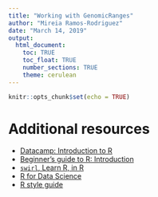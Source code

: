 ```yaml
---
title: "Working with GenomicRanges"
author: "Mireia Ramos-Rodriguez"
date: "March 14, 2019"
output: 
  html_document:
    toc: TRUE
    toc_float: TRUE
    number_sections: TRUE
    theme: cerulean
---
```


```r
knitr::opts_chunk$set(echo = TRUE)
```


# Additional resources
- [Datacamp: Introduction to R](https://www.datacamp.com/courses/free-introduction-to-r)
- [Beginner's guide to R: Introduction](https://www.computerworld.com/article/2497143/business-intelligence/business-intelligence-beginner-s-guide-to-r-introduction.html)
- [`swirl`, Learn R, in R](https://swirlstats.com/)
- [R for Data Science](https://r4ds.had.co.nz/)
- [R style guide](http://adv-r.had.co.nz/Style.html)
